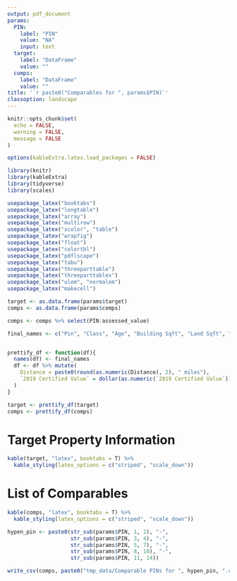 ```yaml
---
output: pdf_document
params:
  PIN:
    label: "PIN"
    value: "NA"
    input: text
  target:
    label: "DataFrame"
    value: ""  
  comps:
    label: "DataFrame"
    value: ""
title: '`r paste0("Comparables for ", params$PIN)`'
classoption: landscape
---
```


```r
knitr::opts_chunk$set(
  echo = FALSE,
  warning = FALSE,
  message = FALSE
)

options(kableExtra.latex.load_packages = FALSE)

library(knitr)
library(kableExtra)
library(tidyverse)
library(scales)

usepackage_latex("booktabs")
usepackage_latex("longtable")
usepackage_latex("array")
usepackage_latex("multirow")
usepackage_latex("xcolor", "table")
usepackage_latex("wrapfig")
usepackage_latex("float")
usepackage_latex("colortbl")
usepackage_latex("pdflscape")
usepackage_latex("tabu")
usepackage_latex("threeparttable")
usepackage_latex("threeparttablex")
usepackage_latex("ulem", "normalem")
usepackage_latex("makecell")

target <- as.data.frame(params$target)
comps <- as.data.frame(params$comps)

comps <- comps %>% select(PIN:assessed_value)

final_names <- c("Pin", "Class", "Age", "Building Sqft", "Land Sqft", "Rooms", "Bedrooms", "Wall Material", "Stories", "Basement", "Garage", "Distance", "2019 Certified Value")


prettify_df <- function(df){
  names(df) <- final_names
  df <- df %>% mutate(
    Distance = paste0(round(as.numeric(Distance), 2), " miles"),
    `2019 Certified Value` = dollar(as.numeric(`2019 Certified Value`))
  )
}

target <- prettify_df(target)
comps <- prettify_df(comps)

```

# Target Property Information

```r
kable(target, "latex", booktabs = T) %>%
  kable_styling(latex_options = c("striped", "scale_down"))
```

# List of Comparables

```r
kable(comps, "latex", booktabs = T) %>%
  kable_styling(latex_options = c("striped", "scale_down"))

hypen_pin <- paste0(str_sub(params$PIN, 1, 2), "-", 
                    str_sub(params$PIN, 3, 4), "-", 
                    str_sub(params$PIN, 5, 7), "-", 
                    str_sub(params$PIN, 8, 10), "-",
                    str_sub(params$PIN, 11, 14))

write_csv(comps, paste0("tmp_data/Comparable PINs for ", hypen_pin, ".csv"))
```

